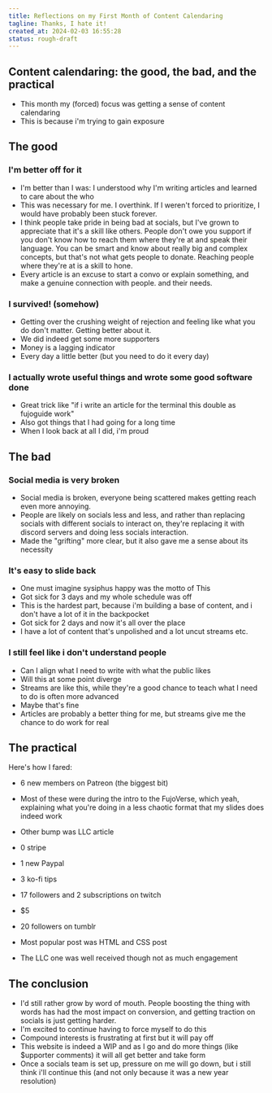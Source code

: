 ```yaml
---
title: Reflections on my First Month of Content Calendaring
tagline: Thanks, I hate it!
created_at: 2024-02-03 16:55:28
status: rough-draft
---
```


## Content calendaring: the good, the bad, and the practical

- This month my (forced) focus was getting a sense of content calendaring
- This is because i'm trying to gain exposure

## The good

### I'm better off for it

- I'm better than I was: I understood why I'm writing articles and learned to
  care about the who
- This was necessary for me. I overthink. If I weren't forced to prioritize, I would
  have probably been stuck forever.
- I think people take pride in being bad at socials, but I've grown to appreciate that
  it's a skill like others. People don't owe you support if you don't know how to reach them
  where they're at and speak their language. You can be smart and know about really big and
  complex concepts, but that's not what gets people to donate. Reaching people where they're at
  is a skill to hone.
- Every article is an excuse to start a convo or explain something, and make a genuine connection
  with people. and their needs.

### I survived! (somehow)

- Getting over the crushing weight of rejection and feeling like what you do don't matter.
  Getting better about it.
- We did indeed get some more supporters
- Money is a lagging indicator
- Every day a little better (but you need to do it every day)

### I actually wrote useful things and wrote some good software done

- Great trick like "if i write an article for the terminal this double as fujoguide work"
- Also got things that I had going for a long time
- When I look back at all I did, i'm proud

## The bad

### Social media is very broken

- Social media is broken, everyone being scattered makes getting reach even more
  annoying.
- People are likely on socials less and less, and rather than replacing socials with
  different socials to interact on, they're replacing it with discord servers and
  doing less socials interaction.
- Made the "grifting" more clear, but it also gave me a sense about its necessity

### It's easy to slide back

- One must imagine sysiphus happy was the motto of This
- Got sick for 3 days and my whole schedule was off
- This is the hardest part, because i'm building a base of content, and i don't have a lot
  of it in the backpocket
- Got sick for 2 days and now it's all over the place
- I have a lot of content that's unpolished and a lot uncut streams etc.

### I still feel like i don't understand people

- Can I align what I need to write with what the public likes
- Will this at some point diverge
- Streams are like this, while they're a good chance to teach what I need to do
  is often more advanced
- Maybe that's fine
- Articles are probably a better thing for me, but streams give me the chance to do
  work for real

## The practical

Here's how I fared:

- 6 new members on Patreon (the biggest bit)
- Most of these were during the intro to the FujoVerse, which yeah, explaining what you're doing
  in a less chaotic format that my slides does indeed work
- Other bump was LLC article
- 0 stripe
- 1 new Paypal
- 3 ko-fi tips
- 17 followers and 2 subscriptions on twitch
- $5

- 20 followers on tumblr
- Most popular post was HTML and CSS post
- The LLC one was well received though not as much engagement

## The conclusion

- I'd still rather grow by word of mouth. People boosting the thing with words has had
  the most impact on conversion, and getting traction on socials is just getting harder.
- I'm excited to continue having to force myself to do this
- Compound interests is frustrating at first but it will pay off
- This website is indeed a WIP and as I go and do more things (like $upporter comments) it
  will all get better and take form
- Once a socials team is set up, pressure on me will go down, but i still think i'll continue this
  (and not only because it was a new year resolution)
